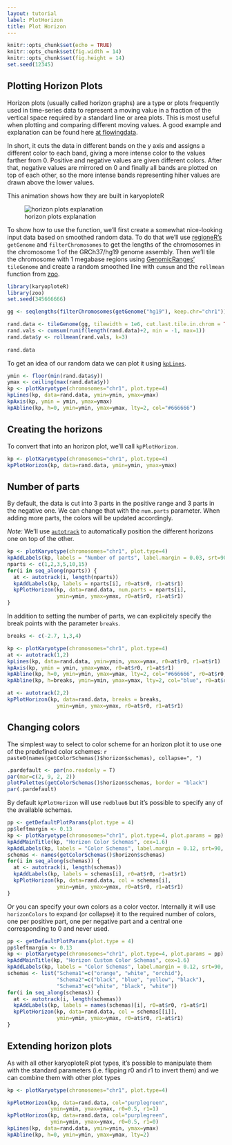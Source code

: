 ```yaml
---
layout: tutorial
label: PlotHorizon
title: Plot Horizon
---
```



```r
knitr::opts_chunk$set(echo = TRUE)
knitr::opts_chunk$set(fig.width = 14)
knitr::opts_chunk$set(fig.height = 14)
set.seed(12345)
```

## Plotting Horizon Plots

Horizon plots (usually called horizon graphs) are a type or plots frequently 
used in time-series data to represent a moving value in a fraction of the 
vertical space required by a standard line or area plots. This is most 
useful when plotting and comparing different moving values. A good example 
and explanation can be found here [at flowingdata](https://flowingdata.com/2015/07/02/changing-price-of-food-items-and-horizon-graphs/).

In short, it cuts the data in different bands on the y axis and assigns a 
different color to each band, giving a more intense color to the values 
farther from 0. Positive and negative values are given different colors. After 
that, negative values are mirrored on 0 and finally all bands are plotted on top
of each other, so the more intense bands representing hiher values are drawn 
above the lower values.

This animation shows how they are built in karyoploteR

![horizon plots explanation](/karyoploter_tutorial/Tutorial/PlotHorizon/horizon.animation.optimized.gif)


To show how to use the function, we'll first create a somewhat nice-looking 
input data based on smoothed random data. To do that we'll use 
[regioneR's](https://bioconductor.org/packages/regioneR/) 
`getGenome` and `filterChromosomes` to get the lengths of the chromosomes in the
chromosome 1 of the GRCh37/hg19 genome assembly. Then we'll tile the chromosome
with 1 megabase regions using 
[GenomicRanges'](http://bioconductor.org/packages/GenomicRanges/) `tileGenome` 
and create a random smoothed line with `cumsum` and the `rollmean` function
from [zoo](https://CRAN.R-project.org/package=zoo).



```r
library(karyoploteR)
library(zoo)
set.seed(345666666)

gg <- seqlengths(filterChromosomes(getGenome("hg19"), keep.chr="chr1"))

rand.data <- tileGenome(gg, tilewidth = 1e6, cut.last.tile.in.chrom = TRUE)
rand.vals <- cumsum(runif(length(rand.data)+2, min = -1, max=1))
rand.data$y <- rollmean(rand.vals, k=3)
 
rand.data

```

To get an idea of our random data we can plot it using 
[`kpLines`]({{ site.baseurl }}{% link Tutorial/Lines/Lines.md %}).

```r

ymin <- floor(min(rand.data$y))
ymax <- ceiling(max(rand.data$y))
kp <- plotKaryotype(chromosomes="chr1", plot.type=4)
kpLines(kp, data=rand.data, ymin=ymin, ymax=ymax)
kpAxis(kp, ymin = ymin, ymax=ymax)
kpAbline(kp, h=0, ymin=ymin, ymax=ymax, lty=2, col="#666666")

```

## Creating the horizons

To convert that into an horizon plot, we'll call `kpPlotHorizon`.

```r

kp <- plotKaryotype(chromosomes="chr1", plot.type=4)
kpPlotHorizon(kp, data=rand.data, ymin=ymin, ymax=ymax)

```

## Number of parts

By default, the data is cut into 3 parts in the positive range and 3 parts in 
the negative one. We can change that with the `num.parts` parameter. When adding
more parts, the colors will be updated accordingly.

*Note:* We'll use 
[`autotrack`]({{ site.baseurl }}{% link Tutorial/Autotrack/Autotrack.md %}) 
to automatically position the different horizons one on top of the other.

```r

kp <- plotKaryotype(chromosomes="chr1", plot.type=4)
kpAddLabels(kp, labels = "Number of parts", label.margin = 0.03, srt=90, pos=3)
nparts <- c(1,2,3,5,10,15)
for(i in seq_along(nparts)) {
  at <- autotrack(i, length(nparts))
  kpAddLabels(kp, labels = nparts[i], r0=at$r0, r1=at$r1)
  kpPlotHorizon(kp, data=rand.data, num.parts = nparts[i],
                ymin=ymin, ymax=ymax, r0=at$r0, r1=at$r1)
}

```

In addition to setting the number of parts, we can explicitely specify the 
break points with the parameter `breaks`.


```r

breaks <- c(-2.7, 1,3,4)

kp <- plotKaryotype(chromosomes="chr1", plot.type=4)
at <- autotrack(1,2)
kpLines(kp, data=rand.data, ymin=ymin, ymax=ymax, r0=at$r0, r1=at$r1)
kpAxis(kp, ymin = ymin, ymax=ymax, r0=at$r0, r1=at$r1)
kpAbline(kp, h=0, ymin=ymin, ymax=ymax, lty=2, col="#666666", r0=at$r0, r1=at$r1)
kpAbline(kp, h=breaks, ymin=ymin, ymax=ymax, lty=2, col="blue", r0=at$r0, r1=at$r1)

at <- autotrack(2,2)
kpPlotHorizon(kp, data=rand.data, breaks = breaks,
                ymin=ymin, ymax=ymax, r0=at$r0, r1=at$r1)


```

## Changing colors


The simplest way to select to color scheme for an horizon plot it to use one of 
the predefined color schemes: `r paste0(names(getColorSchemas()$horizon$schemas), collapse=", ")`


```r

.pardefault <- par(no.readonly = T)
par(mar=c(2, 9, 2, 2))
plotPalettes(getColorSchemas()$horizon$schemas, border = "black")
par(.pardefault)

```

By default `kpPlotHorizon` will use `redblue6` but it's possible to specify any 
of the available schemas.

```r

pp <- getDefaultPlotParams(plot.type = 4)
pp$leftmargin <- 0.13
kp <- plotKaryotype(chromosomes="chr1", plot.type=4, plot.params = pp)
kpAddMainTitle(kp, "Horizon Color Schemas", cex=1.6)
kpAddLabels(kp, labels = "Color Schemas", label.margin = 0.12, srt=90, pos=3, cex=1.2)
schemas <- names(getColorSchemas()$horizon$schemas)
for(i in seq_along(schemas)) {
  at <- autotrack(i, length(schemas))
  kpAddLabels(kp, labels = schemas[i], r0=at$r0, r1=at$r1)
  kpPlotHorizon(kp, data=rand.data, col = schemas[i],
                ymin=ymin, ymax=ymax, r0=at$r0, r1=at$r1)
}

```

Or you can specify your own colors as a color vector. Internally it will use
`horizonColors` to expand (or collapse) it to the required number of colors, 
one per positive part, one per negative part and a central one corresponding 
to 0 and never used.

```r

pp <- getDefaultPlotParams(plot.type = 4)
pp$leftmargin <- 0.13
kp <- plotKaryotype(chromosomes="chr1", plot.type=4, plot.params = pp)
kpAddMainTitle(kp, "Horizon Custom Color Schemas", cex=1.6)
kpAddLabels(kp, labels = "Color Schemas", label.margin = 0.12, srt=90, pos=3, cex=1.2)
schemas <- list("Schema1"=c("orange", "white", "orchid"),
                "Schema2"=c("black", "blue", "yellow", "black"),
                "Schema3"=c("white", "black", "white"))
for(i in seq_along(schemas)) {
  at <- autotrack(i, length(schemas))
  kpAddLabels(kp, labels = names(schemas)[i], r0=at$r0, r1=at$r1)
  kpPlotHorizon(kp, data=rand.data, col = schemas[[i]],
                ymin=ymin, ymax=ymax, r0=at$r0, r1=at$r1)
}

```

## Extending horizon plots

As with all other karyoploteR plot types, it's possible to manipulate them with
the standard parameters (i.e. flipping r0 and r1 to invert them) and we can 
combine them with other plot types

```r

kp <- plotKaryotype(chromosomes="chr1", plot.type=4)

kpPlotHorizon(kp, data=rand.data, col="purplegreen", 
              ymin=ymin, ymax=ymax, r0=0.5, r1=1)
kpPlotHorizon(kp, data=rand.data, col="purplegreen", 
              ymin=ymin, ymax=ymax, r0=0.5, r1=0)
kpLines(kp, data=rand.data, ymin=ymin, ymax=ymax)
kpAbline(kp, h=0, ymin=ymin, ymax=ymax, lty=2)

```






